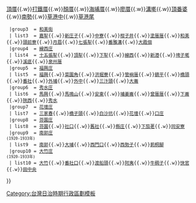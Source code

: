 {{noteTA
|1=zh-hans:庄; zh-hant:庄;
}}
{{Navbox
  |name    = 彰化郡
  |title   = 昔日[[彰化郡]]（1920年-1945年）
  |style   = width: 100%
  |group1  = [[彰化街]]<br><small>(1920-1933年)</small>
  | list1  = [[彰化街|彰化]]
  |group2  = [[鹿港街]]
  | list2  = [[鹿港 (大字)|鹿港]]{{.w}}[[頂厝]]{{.w}}[[打鐵厝]]{{.w}}[[顏厝]]{{.w}}[[海埔厝]]{{.w}}[[廖厝]]{{.w}}[[溝墘]]{{.w}}[[頂番婆]]{{.w}}[[南勢 (彰化縣)|南勢]]{{.w}}[[草港中]]{{.w}}[[草港尾]]
  |group3  = [[和美街]]
  | list3  = [[嘉犁]]{{.w}}[[新庄子 (彰化縣和美鎮)|新庄子]]{{.w}}[[中寮 (彰化縣)|中寮]]{{.w}}[[柑子井]]{{.w}}[[塗厝厝]]{{.w}}[[和美 (大字)|和美]]{{.w}}[[頭前寮]]{{.w}}[[月眉 (彰化縣)|月眉]]{{.w}}[[七張犁]]{{.w}}[[番雅溝 (大字)|番雅溝]]{{.w}}[[大霞佃]]
  |group4  = [[線西庄]]
  | list4  = [[十五張犁]]{{.w}}[[頂犁]]{{.w}}[[下犁]]{{.w}}[[線西 (大字)|線西]]{{.w}}[[新港 (彰化縣)|新港]]{{.w}}[[埤子墘]]{{.w}}[[溪底 (彰化縣)|溪底]]{{.w}}[[泉州厝]]
  |group5  = [[福興庄]]
  | list5  = [[福興 (彰化縣大字)|福興]]{{.w}}[[菜園角]]{{.w}}[[洪堀寮]]{{.w}}[[管嶼厝]]{{.w}}[[鎮平 (彰化縣福興鄉)|鎮平]]{{.w}}[[橋頭 (彰化縣)|橋頭]]{{.w}}[[番社 (彰化縣)|番社]]{{.w}}[[外埔 (彰化縣)|外埔]]{{.w}}[[外中]]{{.w}}[[三汴頭]]{{.w}}[[大崙 (彰化縣福興鄉)|大崙]]
  |group6  = [[秀水庄]] 
  | list6  = [[馬興]]{{.w}}[[馬鳴山 (彰化縣)|馬鳴山]]{{.w}}[[安東 (臺灣)|安東]]{{.w}}[[埔姜崙 (彰化縣)|埔姜崙]]{{.w}}[[曾厝厝]]{{.w}}[[下崙 (彰化縣)|下崙]]{{.w}}[[陝西 (臺灣)|陝西]]{{.w}}[[秀水 (彰化縣大字)|秀水]]
  |group7  = [[花壇庄]] 
  | list7  = [[三家春]]{{.w}}[[橋子頭 (彰化縣)|橋子頭]]{{.w}}[[白沙坑]]{{.w}}[[花壇 (大字)|花壇]]{{.w}}[[口庄]]
  |group8  = [[芬園庄]] 
  | list8  = [[芬園 (大字)|芬園]]{{.w}}[[社口 (彰化縣)|社口]]{{.w}}[[舊社 (彰化縣芬園鄉)|舊社]]{{.w}}[[縣庄]]{{.w}}[[下茄荖]]{{.w}}[[同安寮]]
  |group9  = [[南郭庄]]<br><small>(1920-1933年)</small> 
  | list9  = [[南郭 (大字)|南郭]]{{.w}}[[大埔 (彰化縣)|大埔]]{{.w}}[[西門口 (臺灣)|西門口]]{{.w}}[[西勢子]]{{.w}}[[莿桐腳 (彰化縣)|莿桐腳]]
  |group10 = [[大竹庄]]<br><small>(1920-1933年)</small> 
  | list10 = [[大竹 (彰化縣)|大竹]]{{.w}}[[番社口]]{{.w}}[[渡船頭]]{{.w}}[[阿夷]]{{.w}}[[牛稠子 (彰化縣彰化市)|牛稠子]]{{.w}}[[快官]]{{.w}}[[田中央 (彰化縣彰化市)|田中央]]
}}
<noinclude>
[[Category:台灣日治時期行政區劃模板]]
</noinclude>